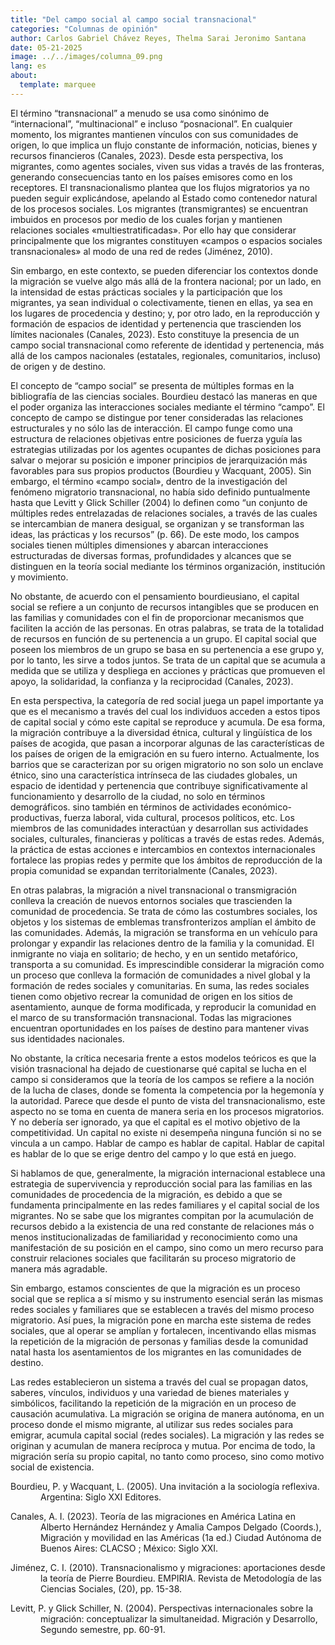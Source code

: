 ```yaml
---
title: "Del campo social al campo social transnacional"
categories: "Columnas de opinión"
author: Carlos Gabriel Chávez Reyes, Thelma Sarai Jeronimo Santana
date: 05-21-2025
image: ../../images/columna_09.png
lang: es
about: 
  template: marquee
---
```


El término "transnacional" a menudo se usa como sinónimo de "internacional", "multinacional" e incluso "posnacional". En cualquier momento, los migrantes mantienen vínculos con sus comunidades de origen, lo que implica un flujo constante de información, noticias, bienes y recursos financieros (Canales, 2023). Desde esta perspectiva, los migrantes, como agentes sociales, viven sus vidas a través de las fronteras, generando consecuencias tanto en los países emisores como en los receptores. El transnacionalismo plantea que los flujos migratorios ya no pueden seguir explicándose, apelando al Estado como contenedor natural de los procesos sociales. Los migrantes (transmigrantes) se encuentran imbuidos en procesos por medio de los cuales forjan y mantienen relaciones sociales «multiestratificadas». Por ello hay que considerar principalmente que los migrantes constituyen «campos o espacios sociales transnacionales» al modo de una red de redes (Jiménez, 2010).

Sin embargo, en este contexto, se pueden diferenciar los contextos donde la migración se vuelve algo más allá de la frontera nacional; por un lado, en la intensidad de estas prácticas sociales y la participación que los migrantes, ya sean individual o colectivamente, tienen en ellas, ya sea en los lugares de procedencia y destino; y, por otro lado, en la reproducción y formación de espacios de identidad y pertenencia que trascienden los límites nacionales (Canales, 2023). Esto constituye la presencia de un campo social transnacional como referente de identidad y pertenencia, más allá de los campos nacionales (estatales, regionales, comunitarios, incluso) de origen y de destino. 

El concepto de "campo social" se presenta de múltiples formas en la bibliografía de las ciencias sociales. Bourdieu destacó las maneras en que el poder organiza las interacciones sociales mediante el término "campo". El concepto de campo se distingue por tener consideradas las relaciones estructurales y no sólo las de interacción. El campo funge como una estructura de relaciones objetivas entre posiciones de fuerza y ​​guía las estrategias utilizadas por los agentes ocupantes de dichas posiciones para salvar o mejorar su posición e imponer principios de jerarquización más favorables para sus propios productos (Bourdieu y Wacquant, 2005). Sin embargo, el término «campo social», dentro de la investigación del fenómeno migratorio transnacional, no había sido definido puntualmente hasta que Levitt y Glick Schiller (2004) lo definen como “un conjunto de múltiples redes entrelazadas de relaciones sociales, a través de las cuales se intercambian de manera desigual, se organizan y se transforman las ideas, las prácticas y los recursos” (p. 66). De este modo, los campos sociales tienen múltiples dimensiones y abarcan interacciones estructuradas de diversas formas, profundidades y alcances que se distinguen en la teoría social mediante los términos organización, institución y movimiento.

No obstante, de acuerdo con el pensamiento bourdieusiano, el capital social se refiere a un conjunto de recursos intangibles que se producen en las familias y comunidades con el fin de proporcionar mecanismos que faciliten la acción de las personas. En otras palabras, se trata de la totalidad de recursos en función de su pertenencia a un grupo. El capital social que poseen los miembros de un grupo se basa en su pertenencia a ese grupo y, por lo tanto, les sirve a todos juntos. Se trata de un capital que se acumula a medida que se utiliza y despliega en acciones y prácticas que promueven el apoyo, la solidaridad, la confianza y la reciprocidad (Canales, 2023).

En esta perspectiva, la categoría de red social juega un papel importante ya que es el mecanismo a través del cual los individuos acceden a estos tipos de capital social y cómo este capital se reproduce y acumula. De esa forma, la migración contribuye a la diversidad étnica, cultural y lingüística de los países de acogida, que pasan a incorporar algunas de las características de los países de origen de la emigración en su fuero interno. Actualmente, los barrios que se caracterizan por su origen migratorio no son solo un enclave étnico, sino una característica intrínseca de las ciudades globales, un espacio de identidad y pertenencia que contribuye significativamente al funcionamiento y desarrollo de la ciudad, no solo en términos demográficos. sino también en términos de actividades económico-productivas, fuerza laboral, vida cultural, procesos políticos, etc. Los miembros de las comunidades interactúan y desarrollan sus actividades sociales, culturales, financieras y políticas a través de estas redes. Además, la práctica de estas acciones e intercambios en contextos internacionales fortalece las propias redes y permite que los ámbitos de reproducción de la propia comunidad se expandan territorialmente (Canales, 2023). 

En otras palabras, la migración a nivel transnacional o transmigración conlleva la creación de nuevos entornos sociales que trascienden la comunidad de procedencia. Se trata de cómo las costumbres sociales, los objetos y los sistemas de emblemas transfronterizos amplían el ámbito de las comunidades. Además, la migración se transforma en un vehículo para prolongar y expandir las relaciones dentro de la familia y la comunidad. El inmigrante no viaja en solitario; de hecho, y en un sentido metafórico, transporta a su comunidad. Es imprescindible considerar la migración como un proceso que conlleva la formación de comunidades a nivel global y la formación de redes sociales y comunitarias. En suma, las redes sociales tienen como objetivo recrear la comunidad de origen en los sitios de asentamiento, aunque de forma modificada, y reproducir la comunidad en el marco de su transformación transnacional. Todas las migraciones encuentran oportunidades en los países de destino para mantener vivas sus identidades nacionales. 

No obstante, la crítica necesaria frente a estos modelos teóricos es que la visión trasnacional ha dejado de cuestionarse qué capital se lucha en el campo si consideramos que la teoría de los campos se refiere a la noción de la lucha de clases, donde se fomenta la competencia por la hegemonía y la autoridad. Parece que desde el punto de vista del transnacionalismo, este aspecto no se toma en cuenta de manera seria en los procesos migratorios. Y no debería ser ignorado, ya que el capital es el motivo objetivo de la competitividad. Un capital no existe ni desempeña ninguna función si no se vincula a un campo. Hablar de campo es hablar de capital. Hablar de capital es hablar de lo que se erige dentro del campo y lo que está en juego. 

Si hablamos de que, generalmente, la migración internacional establece una estrategia de supervivencia y reproducción social para las familias en las comunidades de procedencia de la migración, es debido a que se fundamenta principalmente en las redes familiares y el capital social de los migrantes. No se sabe que los migrantes compitan por la acumulación de recursos debido a la existencia de una red constante de relaciones más o menos institucionalizadas de familiaridad y reconocimiento como una manifestación de su posición en el campo, sino como un mero recurso para construir relaciones sociales que facilitarán su proceso migratorio de manera más agradable.

Sin embargo, estamos conscientes de que la migración es un proceso social que se replica a sí mismo y su instrumento esencial serán las mismas redes sociales y familiares que se establecen a través del mismo proceso migratorio. Así pues, la migración pone en marcha este sistema de redes sociales, que al operar se amplían y fortalecen, incentivando ellas mismas la repetición de la migración de personas y familias desde la comunidad natal hasta los asentamientos de los migrantes en las comunidades de destino.

Las redes establecieron un sistema a través del cual se propagan datos, saberes, vínculos, individuos y una variedad de bienes materiales y simbólicos, facilitando la repetición de la migración en un proceso de causación acumulativa. La migración se origina de manera autónoma, en un proceso donde el mismo migrante, al utilizar sus redes sociales para emigrar, acumula capital social (redes sociales). La migración y las redes se originan y acumulan de manera recíproca y mutua. Por encima de todo, la migración sería su propio capital, no tanto como proceso, sino como motivo social de existencia.


::: {style="margin-left: 0.5in;  text-indent: -0.5in;"}
Bourdieu, P. y Wacquant, L. (2005). Una invitación a la sociología reflexiva. Argentina: Siglo XXI Editores.

Canales, A. I. (2023). Teoría de las migraciones en América Latina en Alberto Hernández Hernández y Amalia Campos Delgado (Coords.), Migración y movilidad en las Américas (1a ed.) Ciudad Autónoma de Buenos Aires: CLACSO ; México: Siglo XXI. 

Jiménez, C. I. (2010). Transnacionalismo y migraciones: aportaciones desde la teoría de Pierre Bourdieu. EMPIRIA. Revista de Metodología de las Ciencias Sociales, (20), pp. 15-38.

Levitt, P. y Glick Schiller, N. (2004). Perspectivas internacionales sobre la migración: conceptualizar la simultaneidad. Migración y Desarrollo, Segundo semestre, pp. 60-91.
:::

